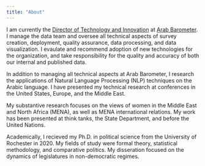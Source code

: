 ```yaml
---
title: "About"
---
```


I am currently the [Director of Technology and Innovation](https://www.arabbarometer.org/experts/maryclare-rochephd/) at [Arab Barometer](https://www.arabbarometer.org/). I manage the data team and oversee all technical aspects of survey creation, deployment, quality assurance, data processing, and data visualization. I evaulate and recommend adoption of new technologies for the organization, and take responsibility for the quality and accuracy of both our internal and published data.

In addition to managing all technical aspects at Arab Barometer, I research the applications of Natural Language Processing (NLP) techniques on the Arabic language. I have presented my technical research at conferences in the United States, Europe, and the Middle East.

My substantive research focuses on the views of women in the Middle East and North Africa (MENA), as well as MENA international relations. My work has been presented at think tanks, the State Department, and before the United Nations.

Academically, I recieved my Ph.D. in political science from the University of Rochester in 2020. My fields of study were formal theory, statistical methodology, and comparative politics. My disseration focused on the dynamics of legislatures in non-democratic regimes.



